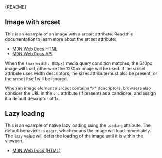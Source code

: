 
<Meta of={ImageStories} />

<Markdown>{README}</Markdown>

<Primary />

<Controls />

## Image with srcset

This is an example of an image with a srcset attribute.
Read this documentation to learn more about the srcset attribute:

- [MDN Web Docs HTML](https://developer.mozilla.org/en-US/docs/Web/HTML/Element/img#srcset)
- [MDN Web Docs API](https://developer.mozilla.org/en-US/docs/Web/API/HTMLImageElement/srcset)

When the `(max-width: 832px)` media query condition matches, the 640px image will load, otherwise the 1280px image will be used.
If the srcset attribute uses width descriptors, the sizes attribute must also be present, or the srcset itself will be ignored.

<Canvas of={ImageStories.SourceSetWidth} />

When an image element's srcset contains "x" descriptors, browsers also consider the URL in the `src` attribute (if present) as a candidate, and assign it a default descriptor of 1x.

<Canvas of={ImageStories.SourceSetDensity} />

## Lazy loading

This is an example of native lazy loading using the `loading` attribute. The default behaviour is `eager`, which means the image will load immediately.
The `lazy` value will defer the loading of the image until it is within the viewport.

- [MDN Web Docs (HTML)](https://developer.mozilla.org/en-US/docs/Web/API/HTMLImageElement/loading)

<Canvas of={ImageStories.LazyLoading} />
